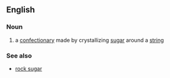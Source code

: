 ==English==

===Noun===
{{wikipedia}}
{{en-noun|sg=[[rock]] [[candy]]|-}}

#{{US}} a [[confectionary]] made by crystallizing [[sugar]] around a [[string]]

===See also===
*[[rock sugar]]